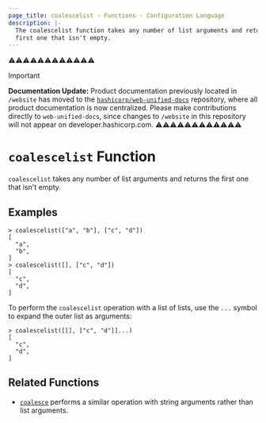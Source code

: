 ```yaml
---
page_title: coalescelist - Functions - Configuration Language
description: |-
  The coalescelist function takes any number of list arguments and returns the
  first one that isn't empty.
---
```


⚠️⚠️⚠️⚠️⚠️⚠️⚠️⚠️⚠️⚠️⚠️⚠️
> [!IMPORTANT]  
> **Documentation Update:** Product documentation previously located in `/website` has moved to the [`hashicorp/web-unified-docs`](https://github.com/hashicorp/web-unified-docs) repository, where all product documentation is now centralized. Please make contributions directly to `web-unified-docs`, since changes to `/website` in this repository will not appear on developer.hashicorp.com.
⚠️⚠️⚠️⚠️⚠️⚠️⚠️⚠️⚠️⚠️⚠️⚠️


# `coalescelist` Function

`coalescelist` takes any number of list arguments and returns the first one
that isn't empty.

## Examples

```
> coalescelist(["a", "b"], ["c", "d"])
[
  "a",
  "b",
]
> coalescelist([], ["c", "d"])
[
  "c",
  "d",
]
```

To perform the `coalescelist` operation with a list of lists, use the `...`
symbol to expand the outer list as arguments:

```
> coalescelist([[], ["c", "d"]]...)
[
  "c",
  "d",
]
```

## Related Functions

* [`coalesce`](/terraform/language/functions/coalesce) performs a similar operation with string
  arguments rather than list arguments.
